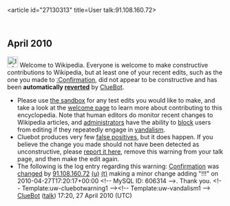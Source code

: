 <article id="27130313" title=User talk:91.108.160.72>
	<talkpage id="27130313" title="User talk:91.108.160.72">


== April 2010 ==
[[Image:Information.svg|left|25px]] Welcome to Wikipedia. Everyone is welcome to make constructive contributions to Wikipedia, but at least one of your recent edits, such as the one you made to [[:Confirmation]], did not appear to be constructive and has been '''automatically [[Help:Reverting|reverted]]''' by [[User:ClueBot|ClueBot]]. 
* Please use [[Wikipedia:Sandbox|the sandbox]] for any test edits you would like to make, and take a look at the [[Wikipedia:Introduction|welcome page]] to learn more about contributing to this encyclopedia. Note that human editors do monitor recent changes to Wikipedia articles, and [[WP:ADMINS|administrators]] have the ability to [[WP:BLOCK|block]] users from editing if they repeatedly engage in [[WP:vandalism|vandalism]].
* Cluebot produces very few [[false positives]], but it does happen. If you believe the change you made should not have been detected as unconstructive, please [[User:ClueBot/FalsePositives|report it here]], remove this warning from your talk page, and then make the edit again. 
* The following is the log entry regarding this warning: [[Confirmation]] was [http://en.wikipedia.org/w/index.php?title=Confirmation&amp;diff=358682628&amp;oldid=358680495 changed] by [[Special:Contributions/91.108.160.72|91.108.160.72]] [[User:91.108.160.72|(u)]] [[User talk:91.108.160.72|(t)]] making a minor change adding &quot;!!!&quot; on 2010-04-27T17:20:17+00:00 &lt;!-- MySQL ID: 606314 --&gt;. Thank you. &lt;!-- Template:uw-cluebotwarning1 --&gt;&lt;!-- Template:uw-vandalism1 --&gt; [[User:ClueBot|ClueBot]] ([[User talk:ClueBot|talk]]) 17:20, 27 April 2010 (UTC)
	</talkpage>
</article>